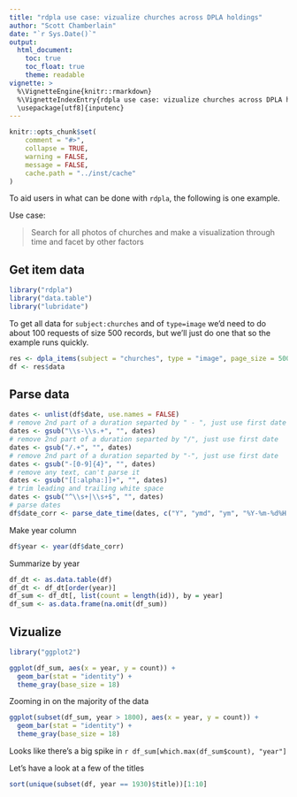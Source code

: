 ```yaml
---
title: "rdpla use case: vizualize churches across DPLA holdings"
author: "Scott Chamberlain"
date: "`r Sys.Date()`"
output:
  html_document:
    toc: true
    toc_float: true
    theme: readable
vignette: >
  %\VignetteEngine{knitr::rmarkdown}
  %\VignetteIndexEntry{rdpla use case: vizualize churches across DPLA holdings}
  \usepackage[utf8]{inputenc}
---
```


```r
knitr::opts_chunk$set(
	comment = "#>",
	collapse = TRUE,
	warning = FALSE,
	message = FALSE,
	cache.path = "../inst/cache"
)
```

To aid users in what can be done with `rdpla`, the following is one example. 

Use case: 

> Search for all photos of churches and make a visualization through time
and facet by other factors

## Get item data

```r
library("rdpla")
library("data.table")
library("lubridate")
```

To get all data for `subject:churches` and of `type=image` we'd need to do about 100 
requests of size 500 records, but we'll just do one that so the example runs quickly. 

```r
res <- dpla_items(subject = "churches", type = "image", page_size = 500)
df <- res$data
```

## Parse data

```r
dates <- unlist(df$date, use.names = FALSE)
# remove 2nd part of a duration separted by " - ", just use first date
dates <- gsub("\\s-\\s.+", "", dates)
# remove 2nd part of a duration separted by "/", just use first date
dates <- gsub("/.+", "", dates)
# remove 2nd part of a duration separted by "-", just use first date
dates <- gsub("-[0-9]{4}", "", dates)
# remove any text, can't parse it
dates <- gsub("[[:alpha:]]+", "", dates)
# trim leading and trailing white space
dates <- gsub("^\\s+|\\s+$", "", dates)
# parse dates
df$date_corr <- parse_date_time(dates, c("Y", "ymd", "ym", "%Y-%m-%d%H:%M:%S%z"))
```

Make year column

```r
df$year <- year(df$date_corr)
```

Summarize by year

```r
df_dt <- as.data.table(df)
df_dt <- df_dt[order(year)]
df_sum <- df_dt[, list(count = length(id)), by = year]
df_sum <- as.data.frame(na.omit(df_sum))
```

## Vizualize

```r
library("ggplot2")

ggplot(df_sum, aes(x = year, y = count)) + 
  geom_bar(stat = "identity") + 
  theme_gray(base_size = 18)
```

Zooming in on the majority of the data

```r
ggplot(subset(df_sum, year > 1800), aes(x = year, y = count)) + 
  geom_bar(stat = "identity") + 
  theme_gray(base_size = 18)
```

Looks like there's a big spike in `r df_sum[which.max(df_sum$count), "year"]`

Let's have a look at a few of the titles

```r
sort(unique(subset(df, year == 1930)$title))[1:10]
```
